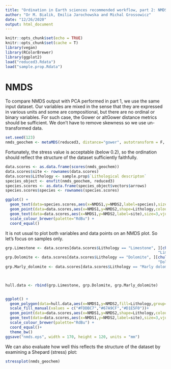 ```yaml
---
title: "Ordination in Earth sciences recommended workflow, part 2: NMDS"
author: "Or M. Bialik, Emilia Jarochowska and Michal Grossowicz"
date: "12/26/2020"
output: html_document
---
```


```r
knitr::opts_chunk$set(echo = TRUE)
knitr::opts_chunk$set(cache = T)
library(vegan)
library(RColorBrewer)
library(ggplot2)
load("reduced3.Rdata")
load("sample.prop.Rdata")
```

# NMDS

To compare NMDS output with PCA performed in part 1, we use the same input dataset. Our variables are mixed in the sense that they are expressed in various units and some are compositional, but there are no ordinal or binary variables. For such case, the Gower or altGower distance metrics should be sufficient. We don't have to remove skewness so we use un-transformed data.

```r
set.seed(123)
nmds_geochem <- metaMDS(reduced3, distance="gower", autotransform = F, wascores = F)
```

Fortunately, the stress value is acceptable (below 0.2), so the ordination should reflect the structure of the dataset sufficiently faithfully.

```r
data.scores <- as.data.frame(scores(nmds_geochem))  
data.scores$site <- rownames(data.scores)  
data.scores$Lithology <- sample.prop$`Lithological descripton`
species_object <- envfit(nmds_geochem, reduced3)
species.scores <- as.data.frame(species_object$vectors$arrows)
species.scores$species <- rownames(species.scores)
```


```r
ggplot() + 
  geom_text(data=species.scores,aes(x=NMDS1,y=NMDS2,label=species),size=3) +  
  geom_point(data=data.scores,aes(x=NMDS1,y=NMDS2,shape=Lithology,colour=Lithology),size=3) + 
  geom_text(data=data.scores,aes(x=NMDS1,y=NMDS2,label=site),size=3,vjust=0, alpha=0.5) +
  scale_colour_brewer(palette="RdBu") +
  coord_equal()
```

It is not usual to plot both variables and data points on an NMDS plot. So let's focus on samples only.

```r
grp.Limestone <- data.scores[data.scores$Lithology == "Limestone", ][chull(data.scores[data.scores$Lithology == 
                                                                   "Limestone", c("NMDS1", "NMDS2")]), ]  
grp.Dolomite <- data.scores[data.scores$Lithology == "Dolomite", ][chull(data.scores[data.scores$Lithology == 
                                                                   "Dolomite", c("NMDS1", "NMDS2")]), ]  
grp.Marly_dolomite <- data.scores[data.scores$Lithology == "Marly dolomite", ][chull(data.scores[data.scores$Lithology == 
                                                                                 "Marly dolomite", c("NMDS1", "NMDS2")]), ]  


hull.data <- rbind(grp.Limestone, grp.Dolomite, grp.Marly_dolomite)  


ggplot() + 
  geom_polygon(data=hull.data,aes(x=NMDS1,y=NMDS2,fill=Lithology,group=Lithology),alpha=0.30)+
  scale_fill_manual(values = c("#FDDBC7","#67A9CF","#D1E5F0"))+
  geom_point(data=data.scores,aes(x=NMDS1,y=NMDS2,shape=Lithology,colour=Lithology),size=4) + 
  geom_text(data=data.scores,aes(x=NMDS1,y=NMDS2,label=site),size=3,vjust=0, alpha=0.5) +
  scale_colour_brewer(palette="RdBu") +
  coord_equal()+
  theme_bw()
ggsave("nmds.eps", width = 170, height = 120, units = "mm")
```

We can also evaluate how well this reflects the structure of the dataset by examining a Shepard (stress) plot:

```r
stressplot(nmds_geochem)
```

